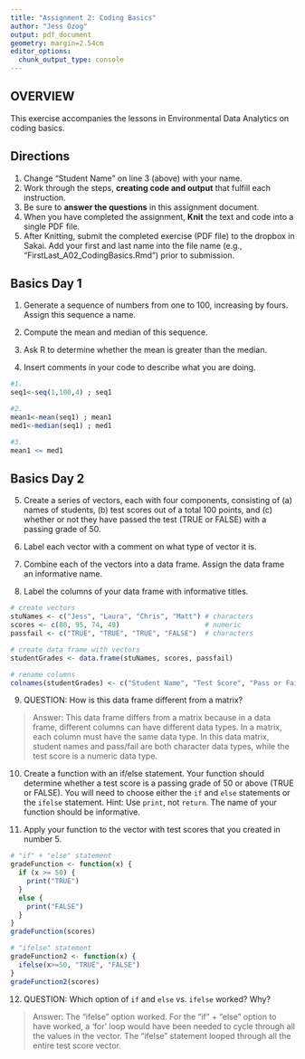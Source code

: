 ```yaml
---
title: "Assignment 2: Coding Basics"
author: "Jess Ozog"
output: pdf_document
geometry: margin=2.54cm
editor_options: 
  chunk_output_type: console
---
```


## OVERVIEW

This exercise accompanies the lessons in Environmental Data Analytics on coding basics. 

## Directions
1. Change "Student Name" on line 3 (above) with your name.
2. Work through the steps, **creating code and output** that fulfill each instruction.
3. Be sure to **answer the questions** in this assignment document.
4. When you have completed the assignment, **Knit** the text and code into a single PDF file.
5. After Knitting, submit the completed exercise (PDF file) to the dropbox in Sakai. Add your first and last name into the file name (e.g., "FirstLast_A02_CodingBasics.Rmd") prior to submission.



## Basics Day 1

1. Generate a sequence of numbers from one to 100, increasing by fours. Assign this sequence a name. 

2. Compute the mean and median of this sequence. 

3. Ask R to determine whether the mean is greater than the median. 

4. Insert comments in your code to describe what you are doing.

```r
#1. 
seq1<-seq(1,100,4) ; seq1

#2. 
mean1<-mean(seq1) ; mean1
med1<-median(seq1) ; med1

#3. 
mean1 <= med1
```

## Basics Day 2

5. Create a series of vectors, each with four components, consisting of (a) names of students, (b) test scores out of a total 100 points, and (c) whether or not they have passed the test (TRUE or FALSE) with a passing grade of 50.

6. Label each vector with a comment on what type of vector it is.

7. Combine each of the vectors into a data frame. Assign the data frame an informative name.

8. Label the columns of your data frame with informative titles.

```r
# create vectors
stuNames <- c("Jess", "Laura", "Chris", "Matt") # characters
scores <- c(80, 95, 74, 49)                     # numeric 
passfail <- c("TRUE", "TRUE", "TRUE", "FALSE")  # characters

# create data frame with vectors 
studentGrades <- data.frame(stuNames, scores, passfail) 

# rename columns
colnames(studentGrades) <- c("Student Name", "Test Score", "Pass or Fail")
```

9. QUESTION: How is this data frame different from a matrix?

> Answer: This data frame differs from a matrix because in a data frame, different columns can have different data types. In a matrix, each column must have the same data type. In this data matrix, student names and pass/fail are both character data types, while the test score is a numeric data type. 

10. Create a function with an if/else statement. Your function should determine whether a test score is a passing grade of 50 or above (TRUE or FALSE). You will need to choose either the `if` and `else` statements or the `ifelse` statement. Hint: Use `print`, not `return`. The name of your function should be informative.

11. Apply your function to the vector with test scores that you created in number 5. 

```r
# "if" + "else" statement
gradeFunction <- function(x) {
  if (x >= 50) {
    print("TRUE")
  }
  else {
    print("FALSE")
  }
}
gradeFunction(scores)

# "ifelse" statement
gradeFunction2 <- function(x) {
  ifelse(x>=50, "TRUE", "FALSE")
}
gradeFunction2(scores)
```

12. QUESTION: Which option of `if` and `else` vs. `ifelse` worked? Why?

> Answer: The "ifelse" option worked. For the "if" + "else" option to have worked, a 'for' loop would have been needed to cycle through all the values in the vector. The "ifelse" statement looped through all the entire test score vector. 

